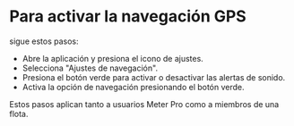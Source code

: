 # Para activar la navegación GPS
 sigue estos pasos:

* Abre la aplicación y presiona el icono de ajustes.
* Selecciona "Ajustes de navegación".
* Presiona el botón verde para activar o desactivar las alertas de sonido.
* Activa la opción de navegación presionando el botón verde.

Estos pasos aplican tanto a usuarios Meter Pro como a miembros de una flota.
